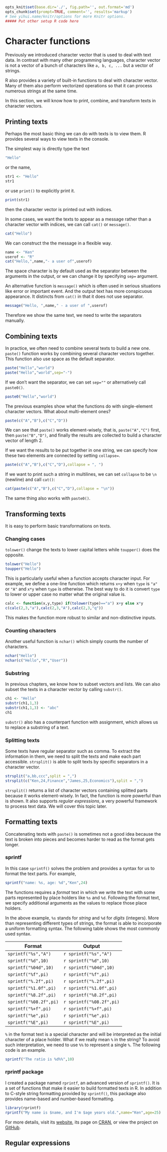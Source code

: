 ```r
opts_knit$set(base.dir='./', fig.path='', out.format='md')
opts_chunk$set(prompt=TRUE, comment='', results='markup')
# See yihui.name/knitr/options for more Knitr options.
##### Put other setup R code here

```

# Character functions

Previously we introduced character vector that is used to deal with text data. In contrast with many other programming languages, character vector is not a vector of a bunch of characters like `a, b, c, ...` but a vector of strings.

R also provides a variety of built-in functions to deal with character vector. Many of them also perform vectorized operations so that it can process numerous strings at the same time.

In this section, we will know how to print, combine, and transform texts in character vectors.

## Printing texts

Perhaps the most basic thing we can do with texts is to view them. R provides several ways to view texts in the console.

The simplest way is directly type the text
```r
"Hello"
```

or the name,

```r
str1 <- "Hello"
str1
```

or use `print()` to explicitly print it.

```r
print(str1)
```

then the character vector is printed out with indices.

In some cases, we want the texts to appear as a message rather than a character vector with indices, we can call `cat()` or `message()`.

```r
cat("Hello")
```

We can construct the the message in a flexible way.

```r
name <- "Ken"
userof <- "R"
cat("Hello,",name,"- a user of",userof)
```

The space character is by default used as the separator between the arguments in the output, or we can change it by specifying `sep=` argument.

An alternative function is `message()` which is often used in serious situations like error or important event. And the output text has more conspicuous appearance. It distincts from `cat()` in that it does not use separator.

```r
message("Hello, ",name," - a user of ",userof)
```

Therefore we show the same text, we need to write the separators manually.

## Combining texts

In practice, we often need to combine several texts to build a new one. `paste()` function works by combining several character vectors together. This function also use space as the default separator.

```r
paste("Hello","world")
paste("Hello","world",sep="-")
```

If we don't want the separator, we can set `sep=""` or alternatively call `paste0()`.

```r
paste0("Hello","world")
```

The previous examples show what the functions do with single-element character vectors. What about multi-element ones?

```r
paste(c("A","B"),c("C","D"))
```

We can see that `paste()` works element-wisely, that is, `paste("A","C")` first, then `paste("B","D")`, and finally the results are collected to build a character vector of length 2.

If we want the results to be put together in one string, we can specify how these two elements are connected by setting `collapse=`.

```r
paste(c("A","B"),c("C","D"),collapse = ", ")
```

If we want to print such a string in multilines, we can set `collapse` to be `\n` (newline) and call `cat()`:

```r
cat(paste(c("A","B"),c("C","D"),collapse = "\n"))
```

The same thing also works with `paste0()`.

## Transforming texts

It is easy to perform basic transformations on texts.

### Changing cases

`tolower()` change the texts to lower capital letters while `toupper()` does the opposite.

```r
tolower("Hello")
toupper("Hello")
```

This is particularly useful when a function accepts character input. For example, we define a one-line function which returns `x+y` when `type` is `"a"` or `"A"` and `x*y` when `type` is otherwise. The best way to do it is convert `type` to lower or upper case no matter what the original value is.

```r
calc <- function(x,y,type) if(tolower(type)=="a") x+y else x*y
c(calc(2,3,"a"),calc(2,3,"A"),calc(2,3,"q"))
```

This makes the function more robust to similar and non-distinctive inputs.

### Counting characters

Another useful function is `nchar()` which simply counts the number of characters.

```r
nchar("Hello")
nchar(c("Hello","R","User"))
```

### Substring

In previous chapters, we know how to subset vectors and lists. We can also subset the texts in a character vector by calling `substr()`.

```r
ch1 <- "Hello"
substr(ch1,1,3)
substr(ch1,1,3) <- "abc"
ch1
```

`substr()` also has a counterpart function with assignment, which allows us to replace a substring of a text.

### Splitting texts

Some texts have regular separator such as comma. To extract the information in them, we need to split the texts and make each part accessible. `strsplit()` is able to split texts by specific separators in a character vector.

```r
strsplit("a,bb,ccc",split = ",")
strsplit(c("Ken,24,Finance","James,25,Economics"),split = ",")
```

`strsplit()` returns a list of character vectors containing splitted parts because it works element-wisely. In fact, the function is more powerful than is shown. It also supports *regular expressions*, a very powerful framework to process text data. We will cover this topic later.

## Formatting texts

Concatenating texts with `paste()` is sometimes not a good idea because the text is broken into pieces and becomes harder to read as the format gets longer.

### sprintf

In this case `sprintf()` solves the problem and provides a syntax for us to format the text parts. For example,

```r
sprintf("name: %s, age: %d","Ken",24)
```

The functions requires a *format* text in which we write the text with some parts represented by place holders like `%s` and `%d`. Following the format text, we specify additional arguments as the values to replace those place holders.

In the above example, `%s` stands for *string* and `%d` for *digits* (integers). More than representing different types of strings, the format is able to incorporate a uniform formatting syntax. The following table shows the most commonly used syntax.

| Format | Output |
|--------|--------|
| `sprintf("%s","A")` | `r sprintf("%s","A")` |
| `sprintf("%d",10)` | `r sprintf("%d",10)` |
| `sprintf("%04d",10)` | `r sprintf("%04d",10)` |
| `sprintf("%f",pi)` | `r sprintf("%f",pi)` |
| `sprintf("%.2f",pi)` | `r sprintf("%.2f",pi)` |
| `sprintf("%1.0f",pi)` | `r sprintf("%1.0f",pi)` |
| `sprintf("%8.2f",pi)` | `r sprintf("%8.2f",pi)` |
| `sprintf("%08.2f",pi)` | `r sprintf("%08.2f",pi)` |
| `sprintf("%+f",pi)` | `r sprintf("%+f",pi)` |
| `sprintf("%e",pi)` | `r sprintf("%e",pi)` |
| `sprintf("%E",pi)` | `r sprintf("%E",pi)` |

`%` in the format text is a special character and will be interpreted as the initial character of a place holder. What if we really mean `%` in the string? To avoid such interpretation, we need to use `%%` to represent a single `%`. The following code is an example.

```r
sprintf("The ratio is %d%%",10)
```

### rprintf package

I created a package named `rprintf`, an advanced version of `sprintf()`. It is a set of functions that make it easier to build formatted texts in R. In addition to C-style string formatting provided by `sprintf()`, this package also provides name-based and number-based formatting. 

```r
library(rprintf)
rprintf("My name is $name, and I'm $age years old.",name="Ken",age=25)
```

For more details, visit its [website](http://renkun.me/rprintf),  its page on [CRAN](http://cran.r-project.org/web/packages/rprintf/), or view the project on [GitHub](https://github.com/renkun-ken/rprintf).

## Regular expressions

